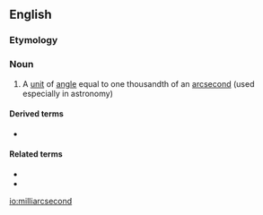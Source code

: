 ==English==

===Etymology===
{{prefix|milli|arcsecond|lang=en}}

===Noun===
{{en-noun|head=[[milli]][[arcsecond]]}}

# {{label|en|metrology}} A [[unit]] of [[angle]] equal to one thousandth of an [[arcsecond]] (used especially in astronomy)

====Derived terms====
* {{sense|abbreviation}} {{l|en|mas}}

====Related terms====
* {{l|en|milli-}}
* {{l|en|arcsecond}}

[[io:milliarcsecond]]